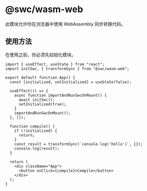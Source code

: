# @swc/wasm-web

此模块允许你在浏览器中使用 WebAssembly 同步转换代码。

## 使用方法

在使用之前，你必须先初始化模块。

```tsx filename="App.jsx" copy
import { useEffect, useState } from "react";
import initSwc, { transformSync } from "@swc/wasm-web";

export default function App() {
  const [initialized, setInitialized] = useState(false);

  useEffect(() => {
    async function importAndRunSwcOnMount() {
      await initSwc();
      setInitialized(true);
    }
    importAndRunSwcOnMount();
  }, []);

  function compile() {
    if (!initialized) {
      return;
    }
    const result = transformSync(`console.log('hello')`, {});
    console.log(result);
  }

  return (
    <div className="App">
      <button onClick={compile}>Compile</button>
    </div>
  );
}
```
